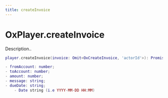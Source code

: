 ```yaml
---
title: createInvoice
---
```


# OxPlayer.createInvoice

Description..

```lua
player.createInvoice(invoice: Omit<OxCreateInvoice, 'actorId'>): Promise<number | "no_charId" | "no_permission" | "no_target_account" | undefined>

- fromAccount: number;
- toAccount: number;
- amount: number;
- message: string;
- dueDate: string;
    - Date string (i.e YYYY-MM-DD HH:MM)

```

